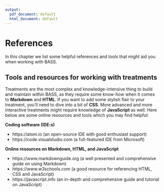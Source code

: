 ```yaml
---
output:
  pdf_document: default
  html_document: default
---
```

# References

In this chapter we list some helpful references and tools that might aid you when working with BASS.

## Tools and resources for working with treatments
Treatments are the most complex and knowledge-intensive thing to build and maintain within BASS, as they require some know-how when it comes to **Markdown** and **HTML**. If you want to add some stylish flair to your treatment, you'll need to dive into a bit of **CSS**. 
More advanced and more interactive treatments might require knowledge of **JavaScript** as well. Here below are some online resources and tools which you may find helpful:

**Coding software (IDE:s)**

- https://atom.io (an open-source IDE with good enthusiast support)
- https://code.visualstudio.com (a full-featured IDE from Microsoft)

**Online resources on Markdown, HTML, and JavaScript**

- https://www.markdownguide.org (a well presented and comprehensive guide on using Markdown)
- https://www.w3schools.com (a good resource for referencing HTML, CSS and JavaScript)
- https://javascript.info (an in-depth and comprehensive guide and tutorial on JavaScript)